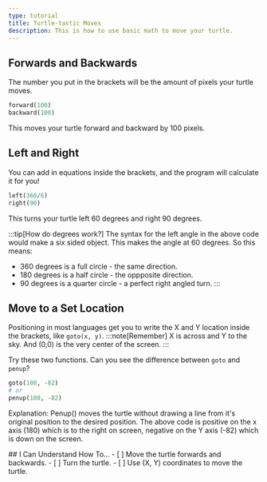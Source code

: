 ```yaml
---
type: tutorial
title: Turtle-tastic Moves
description: This is how to use basic math to move your turtle.
---
```



## Forwards and Backwards
The number you put in the brackets will be the amount of pixels your turtle moves.
``` python
forward(100)
backward(100)
```
This moves your turtle forward and backward by 100 pixels.

## Left and Right

You can add in equations inside the brackets, and the program will calculate it for you!

``` python
left(360/6)
right(90)
```
This turns your turtle left 60 degrees and right 90 degrees.

:::tip[How do degrees work?]
  The syntax for the left angle in the above code would make a six sided object. This makes the angle at 60 degrees.
  So this means:
   - 360 degrees is a full circle - the same direction.
   - 180 degrees is a half circle - the oppposite direction.
   - 90 degrees is a quarter circle - a perfect right angled turn.
:::

## Move to a Set Location

Positioning in most languages get you to write the X and Y location inside the brackets, like `goto(x, y)`.
:::note[Remember]
X is across and Y to the sky. And (0,0) is the very center of the screen.
:::


Try these two functions. Can you see the difference between `goto` and `penup`?
``` python
goto(180, -82)
# or
penup(180, -82)
```
Explanation: Penup() moves the turtle without drawing a line from it's original
position to the desired position. The above code is positive on the x axis (180)
which is to the right on screen, negative on the Y axis (-82) which is down on the screen.

<Box icon="check-list">
## I Can Understand How To...

<Checklist>
- [ ] Move the turtle forwards and backwards.
- [ ] Turn the turtle.
- [ ] Use (X, Y) coordinates to move the turtle.
</Checklist>
</Box>